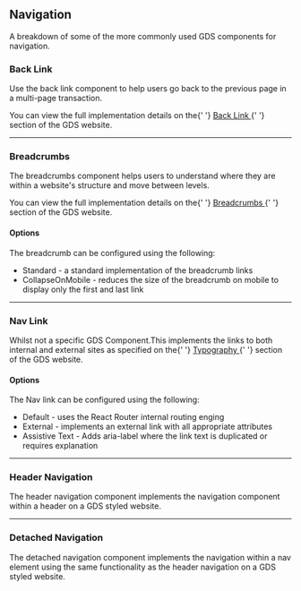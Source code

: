 
<Meta title="Components/Navigation/Information" />

<h2>Navigation</h2>

<p>
  A breakdown of some of the more commonly used GDS components for navigation.
</p>

<h3>Back Link</h3>
<p>
  Use the back link component to help users go back to the previous page in a
  multi-page transaction.
</p>

<p>
  You can view the full implementation details on the{' '}
  <a
    href="https://design-system.service.gov.uk/components/back-link/"
    target="_blank"
    rel="noreferrer"
  >
    Back Link
  </a>{' '}
  section of the GDS website.
</p>
<hr />
<h3>Breadcrumbs</h3>

<p>
  The breadcrumbs component helps users to understand where they are within a
  website's structure and move between levels.
</p>

<p>
  You can view the full implementation details on the{' '}
  <a
    href="https://design-system.service.gov.uk/components/breadcrumbs/"
    target="_blank"
    rel="noreferrer"
  >
    Breadcrumbs
  </a>{' '}
  section of the GDS website.
</p>
<h4>Options</h4>
<p>The breadcrumb can be configured using the following:</p>

<ul>
  <li>Standard - a standard implementation of the breadcrumb links</li>
  <li>
    CollapseOnMobile - reduces the size of the breadcrumb on mobile to display
    only the first and last link
  </li>
</ul>
<hr />
<h3>Nav Link</h3>

<p>
  Whilst not a specific GDS Component.This implements the links to both internal
  and external sites as specified on the{' '}
  <a
    href="https://design-system.service.gov.uk/styles/typography/#links"
    target="_blank"
    rel="noreferrer"
  >
    Typography
  </a>{' '}
  section of the GDS website.
</p>
<h4>Options</h4>
<p>The Nav link can be configured using the following:</p>

<ul>
  <li>Default - uses the React Router internal routing enging</li>
  <li>
    External - implements an external link with all appropriate attributes
  </li>
  <li>
    Assistive Text - Adds aria-label where the link text is duplicated or
    requires explanation
  </li>
</ul>
<hr />
<h3>Header Navigation</h3>

<p>
  The header navigation component implements the navigation component within a
  header on a GDS styled website.
</p>
<hr />
<h3>Detached Navigation</h3>

<p>
  The detached navigation component implements the navigation within a nav
  element using the same functionality as the header navigation on a GDS styled
  website.
</p>
